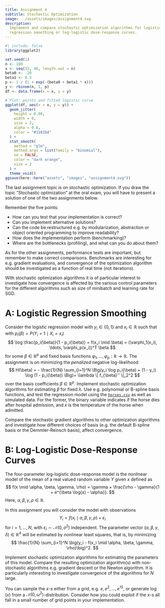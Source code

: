 ```yaml
---
title: Assignment 4
subtitle: Stochastic Optimization
image: ../assets/images/assignment4.svg
description:
  Implement and compare stochastic optimization algorithms for logistic
  regression smoothing or log-logistic dose-response curves.
---
```


```r
#| include: false
library(ggplot2)

set.seed(1)
n <- 100
x <- seq(32, 46, length.out = n)
beta0 <- -20
beta1 <- 0.5
p <- 1 / (1 + exp(-(beta0 + beta1 * x)))
y <- rbinom(n, 1, p)
df <- data.frame(x = x, y = y)

# Plot: points and fitted logistic curve
ggplot(df, aes(x = x, y = y)) +
  geom_jitter(
    height = 0.08,
    width = 0,
    size = 2,
    alpha = 0.6,
    color = "#3182bd"
  ) +
  stat_smooth(
    method = "glm",
    method.args = list(family = "binomial"),
    se = FALSE,
    color = "dark orange",
    size = 2
  ) +
  theme_void()
ggsave(here::here("assets", "images", "assignment4.svg"))
```

The last assignment topic is on stochastic optimization. If you draw the topic
"Stochastic optimization" at the oral exam, you will have to present a solution
of one of the two assignments below.

Remember the five points:

- How can you test that your implementation is correct?
- Can you implement alternative solutions?
- Can the code be restructured e.g. by modularization, abstraction or object
  oriented programming to improve readability?
- How does the implementation perform (benchmarking)?
- Where are the bottlenecks (profiling), and what can you do about them?

As for the other assignments, performance tests are important, but remember
to make correct comparisons. Benchmarks are interesting for e.g. gradient
evaluations, and convergence of the optimization algorithm should be
investigated as a function of real time (not iterations).

With stochastic optimization algorithms it is of particular interest to
investigate how convergence is affected by the various control parameters for
the different algorithms such as size of minibatch and learning rate for SGD.

# A: Logistic Regression Smoothing

Consider the logistic regression model with $y_i \in \{0, 1\}$ and
$x_i \in \mathbb{R}$ such that with $p_i(\beta) = P(Y_i = 1 \mid X_i = x_i)$
$$
\log \frac{p_i(\beta)}{1 - p_i(\beta)} = f(x_i \mid \beta) = (\varphi_1(x_i), \ldots, \varphi_p(x_i))^T \beta
$$
for some $\beta \in \mathbb{R}^p$ and fixed basis functions
$\varphi_1, \ldots, \varphi_p : \mathbb{R} \to \mathbb{R}$. The assignment is on
minimizing the _penalized_ negative log-likelihood
$$
H(\beta) = - \frac{1}{N} \sum_{i=1}^N \Big(y_i \log p_i(\beta) + (1 - y_i) \log (1 - p_i(\beta)) \Big)+ \lambda \| f_{\beta}'' \|_2^2
$$
over the basis coefficients $\beta \in \mathbb{R}^p$. Implement stochastic
optimization algorithms for estimating $\beta$ for fixed $\lambda$. Use e.g.
polynomial or B-spline basis functions, and test the regression model using the
[`horses.csv`](/data/horses.csv) as well as simulated data. For the former, the
binary variable indicates if the horse dies after hospital admission, and $x$ is
the temperature of the horse when admitted.

Compare the stochastic gradient algorithms to other optimization algorithms and
investigate how different choices of basis (e.g. the default B-spline basis or
the Demmler-Reinsch basis), affect convergence.

# B: Log-Logistic Dose-Response Curves

The four-parameter log-logistic dose-response model is the nonlinear model of
the mean of a real valued random variable $Y$ given $x$ defined as
$$
f(x \mid \alpha, \beta, \gamma, \rho) = \gamma + \frac{\rho - \gamma}{1 + e^{\beta \log(x) - \alpha}}.
$$
Here, $\alpha, \beta, \gamma, \rho \in \mathbb{R}$.

In this assignment you will consider the model with observations
$$
Y_i = f(x_{i} \mid \alpha, \beta, \gamma, \rho) + \varepsilon_{i}
$$
for $i = 1, \ldots, N$, with $\varepsilon_{i} \sim \mathcal{N}(0, \sigma^2)$
independent. The parameter vector
$(\alpha, \beta, \gamma, \delta) \in \mathbb{R}^4$ will be estimated by
nonlinear least squares, that is, by minimizing
$$
\frac{1}{N} \sum_{i=1}^N \big(y_i - f(x_i \mid \alpha, \beta, \gamma, \rho)\big)^2.
$$

Implement stochastic optimization algorithms for estimating the parameters of
this model. Compare the resulting optimization algorithm(s) with non-stochastic
algorithms e.g. gradient descent or the Newton algorithm. It is particularly
interesting to investigate convergence of the algorithms for $N$ large.

You can sample the $x$-s either from a grid, e.g. $e, e^2, \ldots, e^{15}$,
or generate $\log(x)$ from a $\mathcal{N}(0, \omega^2)$-distribution. Consider
how you could exploit if the $x$-s all fall in a small number of grid points in
your implementation.
